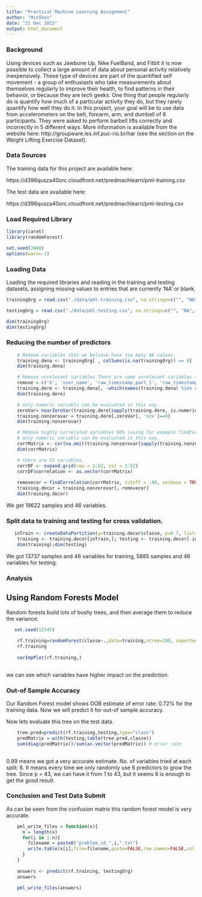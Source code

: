 ```yaml
---
title: "Practical Machine Learning Assignment"
author: "MinShen"
date: "21 Dec 2015"
output: html_document
---
```


### Background

Using devices such as Jawbone Up, Nike FuelBand, and Fitbit it is now possible to collect a large amount of data about personal activity relatively inexpensively. These type of devices are part of the quantified self movement - a group of enthusiasts who take measurements about themselves regularly to improve their health, to find patterns in their behavior, or because they are tech geeks. One thing that people regularly do is quantify how much of a particular activity they do, but they rarely quantify how well they do it. In this project, your goal will be to use data from accelerometers on the belt, forearm, arm, and dumbell of 6 participants. They were asked to perform barbell lifts correctly and incorrectly in 5 different ways. More information is available from the website here: http://groupware.les.inf.puc-rio.br/har (see the section on the Weight Lifting Exercise Dataset). 

### Data Sources

The training data for this project are available here: 

https://d396qusza40orc.cloudfront.net/predmachlearn/pml-training.csv

The test data are available here: 

https://d396qusza40orc.cloudfront.net/predmachlearn/pml-testing.csv

### Load Required Library
```r

library(caret)
library(randomForest)

set.seed(2048)
options(warn=-1)
```


### Loading Data
Loading the required libraries and reading in the training and testing datasets, assigning missing values to entries that are currently 'NA' or blank.
```r


trainingOrg = read.csv("./data/pml-training.csv", na.strings=c("", "NA", "NULL"))

testingOrg = read.csv("./data/pml-testing.csv", na.strings=c("", "NA", "NULL"))

dim(trainingOrg)
dim(testingOrg)


```


### Reducing the number of predictors
```r
    
    # Remove variables that we believe have too many NA values.
    training.dena <- trainingOrg[ , colSums(is.na(trainingOrg)) == 0]
    dim(training.dena)

    # Remove unrelevant variables There are some unrelevant variables that can be removed as they are unlikely to be related to dependent variable.
    remove = c('X', 'user_name', 'raw_timestamp_part_1', 'raw_timestamp_part_2', 'cvtd_timestamp', 'new_window', 'num_window')
    training.dere <- training.dena[, -which(names(training.dena) %in% remove)]
    dim(training.dere)

    # only numeric variabls can be evaluated in this way.
    zeroVar= nearZeroVar(training.dere[sapply(training.dere, is.numeric)], saveMetrics = TRUE)
    training.nonzerovar = training.dere[,zeroVar[, 'nzv']==0]
    dim(training.nonzerovar)    

    # Remove highly correlated variables 90% (using for example findCorrelation() )
    # only numeric variabls can be evaluated in this way.
    corrMatrix <- cor(na.omit(training.nonzerovar[sapply(training.nonzerovar, is.numeric)]))
    dim(corrMatrix)

    # there are 52 variables.
    corrDF <- expand.grid(row = 1:52, col = 1:52)
    corrDF$correlation <- as.vector(corrMatrix)
    
    removecor = findCorrelation(corrMatrix, cutoff = .90, verbose = TRUE)
    training.decor = training.nonzerovar[,-removecor]
    dim(training.decor)


```
We get 19622 samples and 46 variables.


### Split data to training and testing for cross validation.

```r
    
   inTrain <- createDataPartition(y=training.decor$classe, p=0.7, list=FALSE)
    training <- training.decor[inTrain,]; testing <- training.decor[-inTrain,]
    dim(training);dim(testing)


```
We got 13737 samples and 46 variables for training, 5885 samples and 46 variables for testing.


### Analysis
## Using Random Forests Model
Random forests build lots of bushy trees, and then average them to reduce the variance.
```r
    
   set.seed(12345)
    
    rf.training=randomForest(classe~.,data=training,ntree=100, importance=TRUE)
    rf.training
 
    varImpPlot(rf.training,)
    
```
we can see which variables have higher impact on the prediction.

### Out-of Sample Accuracy
Our Random Forest model shows OOB estimate of error rate: 0.72% for the training data. Now we will predict it for out-of sample accuracy.

Now lets evaluate this tree on the test data.
```r
   
    tree.pred=predict(rf.training,testing,type="class")
    predMatrix = with(testing,table(tree.pred,classe))
    sum(diag(predMatrix))/sum(as.vector(predMatrix)) # error rate
 
```
0.99 means we got a very accurate estimate. No. of variables tried at each split: 6. It means every time we only randomly use 6 predictors to grow the tree. Since p = 43, we can have it from 1 to 43, but it seems 6 is enough to get the good result.

### Conclusion and Test Data Submit
As can be seen from the confusion matrix this random forest model is very accurate.
```r

    pml_write_files = function(x){
      n = length(x)
      for(i in 1:n){
        filename = paste0("problem_id_",i,".txt")
        write.table(x[i],file=filename,quote=FALSE,row.names=FALSE,col.names=FALSE)
      }
    }
    
    answers <- predict(rf.training, testingOrg)
    answers
    
    pml_write_files(answers)
```